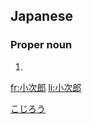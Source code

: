 ==Japanese==
{{ja-kanjitab|小|次|郎}}

===Proper noun===
{{ja-pos|proper|こじろう}}

# {{given name|male|lang=ja}}

[[Category:Japanese male given names|こじろう]]

[[fr:小次郎]]
[[li:小次郎]]